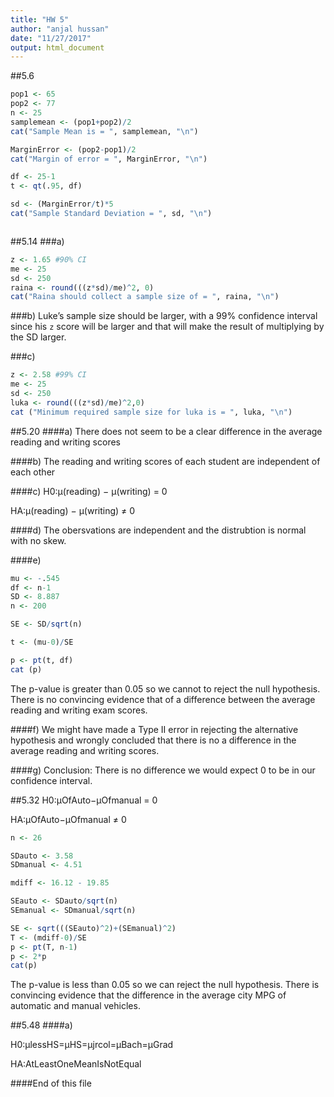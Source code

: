 ```yaml
---
title: "HW 5"
author: "anjal hussan"
date: "11/27/2017"
output: html_document
---
```

##5.6
```R
pop1 <- 65
pop2 <- 77
n <- 25
samplemean <- (pop1+pop2)/2
cat("Sample Mean is = ", samplemean, "\n")

MarginError <- (pop2-pop1)/2
cat("Margin of error = ", MarginError, "\n")

df <- 25-1
t <- qt(.95, df)

sd <- (MarginError/t)*5
cat("Sample Standard Deviation = ", sd, "\n")



```

##5.14
###a)
```R
z <- 1.65 #90% CI
me <- 25
sd <- 250
raina <- round(((z*sd)/me)^2, 0)
cat("Raina should collect a sample size of = ", raina, "\n")
```

###b)
Luke’s sample size should be larger, with a 99% confidence interval since his `z` score will be larger and that will make the result of multiplying by the SD larger.

###c)
```R
z <- 2.58 #99% CI
me <- 25
sd <- 250
luka <- round(((z*sd)/me)^2,0)
cat ("Minimum required sample size for luka is = ", luka, "\n")
```

##5.20
####a)
There does not seem to be a clear difference in the average reading and writing scores

####b)
The reading and writing scores of each student are independent of each other

####c)
H0:μ(reading) − μ(writing) = 0

HA:μ(reading) − μ(writing) ≠ 0

####d)
The obersvations are independent and the distrubtion is normal with no skew.

####e)
```R
mu <- -.545
df <- n-1
SD <- 8.887
n <- 200

SE <- SD/sqrt(n)

t <- (mu-0)/SE

p <- pt(t, df)
cat (p)
```
The p-value is greater than 0.05 so we cannot to reject the null hypothesis. There is no convincing evidence that of a difference between the average reading and writing exam scores.

####f)
We might have made a Type II error in rejecting the alternative hypothesis and wrongly concluded that there is no a difference in the average reading and writing scores.

####g)
Conclusion: There is no difference we would expect 0 to be in our confidence interval.

##5.32
H0:μOfAuto−μOfmanual = 0

HA:μOfAuto−μOfmanual ≠ 0

```R
n <- 26

SDauto <- 3.58
SDmanual <- 4.51

mdiff <- 16.12 - 19.85

SEauto <- SDauto/sqrt(n) 
SEmanual <- SDmanual/sqrt(n)

SE <- sqrt(((SEauto)^2)+(SEmanual)^2)
T <- (mdiff-0)/SE
p <- pt(T, n-1)
p <- 2*p 
cat(p)
```
The p-value is less than 0.05 so we can reject the null hypothesis. There is convincing evidence that the difference in the average city MPG of automatic and manual vehicles.

##5.48
####a)

H0:μlessHS=μHS=μjrcol=μBach=μGrad

HA:AtLeastOneMeanIsNotEqual

####End of this file
